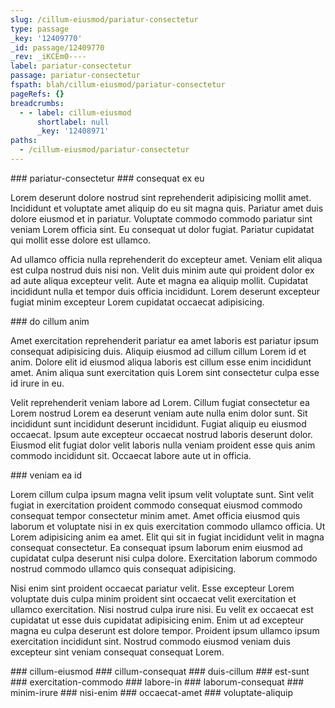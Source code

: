```yaml
---
slug: /cillum-eiusmod/pariatur-consectetur
type: passage
_key: '12409770'
_id: passage/12409770
_rev: _iKCEm0----
label: pariatur-consectetur
passage: pariatur-consectetur
fspath: blah/cillum-eiusmod/pariatur-consectetur
pageRefs: {}
breadcrumbs:
  - - label: cillum-eiusmod
      shortlabel: null
      _key: '12408971'
paths:
  - /cillum-eiusmod/pariatur-consectetur
---
```


<NuggetArea>
<Passage slug="/cillum-eiusmod/pariatur-consectetur" type="passage" _key="12409770" _id="passage/12409770" _rev="_iKCEm0----" label="pariatur-consectetur" passage="pariatur-consectetur" fspath="blah/cillum-eiusmod/pariatur-consectetur" paths="/cillum-eiusmod/pariatur-consectetur">
<NuggetBody>
### pariatur-consectetur

</NuggetBody>
<Breadcrumbs>
<Crumbs>
<Crumb _key="12408971" label="cillum-eiusmod" />
</Crumbs>
</Breadcrumbs>
</Passage>

<NuggetsInbound>
</NuggetsInbound>
<NuggetsOutbound>
<Nugget direction="outbound" type="nugget" _key="2f0d58d4-9527-45d1-a0f6-faf2c344ed88" _id="nugget/2f0d58d4-9527-45d1-a0f6-faf2c344ed88" _rev="_iKCEm0K---" fspath="blah/cillum-eiusmod/pariatur-consectetur/consequat-ex-eu.md" label="consequat ex eu" paths="/cillum-eiusmod/pariatur-consectetur/consequat-ex-eu" slug="/cillum-eiusmod/pariatur-consectetur/consequat-ex-eu">
<NuggetBody>
### consequat ex eu

Lorem deserunt dolore nostrud sint reprehenderit adipisicing mollit amet. Incididunt et voluptate amet aliquip do eu sit magna quis. Pariatur amet duis dolore eiusmod et in pariatur. Voluptate commodo commodo pariatur sint veniam Lorem officia sint. Eu consequat ut dolor fugiat. Pariatur cupidatat qui mollit esse dolore est ullamco.

Ad ullamco officia nulla reprehenderit do excepteur amet. Veniam elit aliqua est culpa nostrud duis nisi non. Velit duis minim aute qui proident dolor ex ad aute aliqua excepteur velit. Aute et magna ea aliquip mollit. Cupidatat incididunt nulla et tempor duis officia incididunt. Lorem deserunt excepteur fugiat minim excepteur Lorem cupidatat occaecat adipisicing.

</NuggetBody>
</Nugget>

<Nugget direction="outbound" type="nugget" _key="d22da2f2-42b4-4268-9f53-109e94e9eecc" _id="nugget/d22da2f2-42b4-4268-9f53-109e94e9eecc" _rev="_iKCEm0O---" fspath="blah/cillum-eiusmod/pariatur-consectetur/do-cillum-anim.md" label="do cillum anim" paths="/cillum-eiusmod/pariatur-consectetur/do-cillum-anim" slug="/cillum-eiusmod/pariatur-consectetur/do-cillum-anim">
<NuggetBody>
### do cillum anim

Amet exercitation reprehenderit pariatur ea amet laboris est pariatur ipsum consequat adipisicing duis. Aliquip eiusmod ad cillum cillum Lorem id et anim. Dolore elit id eiusmod aliqua laboris est cillum esse enim incididunt amet. Anim aliqua sunt exercitation quis Lorem sint consectetur culpa esse id irure in eu.

Velit reprehenderit veniam labore ad Lorem. Cillum fugiat consectetur ea Lorem nostrud Lorem ea deserunt veniam aute nulla enim dolor sunt. Sit incididunt sunt incididunt deserunt incididunt. Fugiat aliquip eu eiusmod occaecat. Ipsum aute excepteur occaecat nostrud laboris deserunt dolor. Eiusmod elit fugiat dolor velit laboris nulla veniam proident esse quis anim commodo incididunt sit. Occaecat labore aute ut in officia.

</NuggetBody>
</Nugget>

<Nugget direction="outbound" type="nugget" _key="02e24476-af14-4f2d-b97d-14716c0536aa" _id="nugget/02e24476-af14-4f2d-b97d-14716c0536aa" _rev="_iKCEm1e--_" fspath="blah/cillum-eiusmod/pariatur-consectetur/veniam-ea-id.md" label="veniam ea id" paths="/cillum-eiusmod/pariatur-consectetur/veniam-ea-id" slug="/cillum-eiusmod/pariatur-consectetur/veniam-ea-id">
<NuggetBody>
### veniam ea id

Lorem cillum culpa ipsum magna velit ipsum velit voluptate sunt. Sint velit fugiat in exercitation proident commodo consequat eiusmod commodo consequat tempor consectetur minim amet. Amet officia eiusmod quis laborum et voluptate nisi in ex quis exercitation commodo ullamco officia. Ut Lorem adipisicing anim ea amet. Elit qui sit in fugiat incididunt velit in magna consequat consectetur. Ea consequat ipsum laborum enim eiusmod ad cupidatat culpa deserunt nisi culpa dolore. Exercitation laborum commodo nostrud commodo ullamco quis consequat adipisicing.

Nisi enim sint proident occaecat pariatur velit. Esse excepteur Lorem voluptate duis culpa minim proident sint occaecat velit exercitation et ullamco exercitation. Nisi nostrud culpa irure nisi. Eu velit ex occaecat est cupidatat ut esse duis cupidatat adipisicing enim. Enim ut ad excepteur magna eu culpa deserunt est dolore tempor. Proident ipsum ullamco ipsum exercitation incididunt sint. Nostrud commodo eiusmod veniam duis excepteur sint veniam consequat consequat Lorem.

</NuggetBody>
</Nugget>

</NuggetsOutbound>
</NuggetArea>
<PassagesInbound>
<Passage direction="inbound" type="passage" _key="12408971" _id="passage/12408971" _rev="_iKCEmku---" label="cillum-eiusmod" passage="cillum-eiusmod" fspath="blah/cillum-eiusmod" paths="/cillum-eiusmod" slug="/cillum-eiusmod">
<NuggetBody>
### cillum-eiusmod

</NuggetBody>
</Passage>

</PassagesInbound>
<PassagesOutbound>
<Passage direction="outbound" type="passage" _key="12409773" _id="passage/12409773" _rev="_iKCEm0---_" label="cillum-consequat" passage="cillum-consequat" fspath="blah/cillum-eiusmod/pariatur-consectetur/cillum-consequat" paths="/cillum-eiusmod/pariatur-consectetur/cillum-consequat" slug="/cillum-eiusmod/pariatur-consectetur/cillum-consequat">
<NuggetBody>
### cillum-consequat

</NuggetBody>
</Passage>

<Passage direction="outbound" type="passage" _key="12409786" _id="passage/12409786" _rev="_iKCEm0O--_" label="duis-cillum" passage="duis-cillum" fspath="blah/cillum-eiusmod/pariatur-consectetur/duis-cillum" paths="/cillum-eiusmod/pariatur-consectetur/duis-cillum" slug="/cillum-eiusmod/pariatur-consectetur/duis-cillum">
<NuggetBody>
### duis-cillum

</NuggetBody>
</Passage>

<Passage direction="outbound" type="passage" _key="12409795" _id="passage/12409795" _rev="_iKCEm0e---" label="est-sunt" passage="est-sunt" fspath="blah/cillum-eiusmod/pariatur-consectetur/est-sunt" paths="/cillum-eiusmod/pariatur-consectetur/est-sunt" slug="/cillum-eiusmod/pariatur-consectetur/est-sunt">
<NuggetBody>
### est-sunt

</NuggetBody>
</Passage>

<Passage direction="outbound" type="passage" _key="12409804" _id="passage/12409804" _rev="_iKCEm0m--_" label="exercitation-commodo" passage="exercitation-commodo" fspath="blah/cillum-eiusmod/pariatur-consectetur/exercitation-commodo" paths="/cillum-eiusmod/pariatur-consectetur/exercitation-commodo" slug="/cillum-eiusmod/pariatur-consectetur/exercitation-commodo">
<NuggetBody>
### exercitation-commodo

</NuggetBody>
</Passage>

<Passage direction="outbound" type="passage" _key="12409813" _id="passage/12409813" _rev="_iKCEm0y---" label="labore-in" passage="labore-in" fspath="blah/cillum-eiusmod/pariatur-consectetur/labore-in" paths="/cillum-eiusmod/pariatur-consectetur/labore-in" slug="/cillum-eiusmod/pariatur-consectetur/labore-in">
<NuggetBody>
### labore-in

</NuggetBody>
</Passage>

<Passage direction="outbound" type="passage" _key="12409822" _id="passage/12409822" _rev="_iKCEm06---" label="laborum-consequat" passage="laborum-consequat" fspath="blah/cillum-eiusmod/pariatur-consectetur/laborum-consequat" paths="/cillum-eiusmod/pariatur-consectetur/laborum-consequat" slug="/cillum-eiusmod/pariatur-consectetur/laborum-consequat">
<NuggetBody>
### laborum-consequat

</NuggetBody>
</Passage>

<Passage direction="outbound" type="passage" _key="12409831" _id="passage/12409831" _rev="_iKCEm1K---" label="minim-irure" passage="minim-irure" fspath="blah/cillum-eiusmod/pariatur-consectetur/minim-irure" paths="/cillum-eiusmod/pariatur-consectetur/minim-irure" slug="/cillum-eiusmod/pariatur-consectetur/minim-irure">
<NuggetBody>
### minim-irure

</NuggetBody>
</Passage>

<Passage direction="outbound" type="passage" _key="12409840" _id="passage/12409840" _rev="_iKCEm1S--_" label="nisi-enim" passage="nisi-enim" fspath="blah/cillum-eiusmod/pariatur-consectetur/nisi-enim" paths="/cillum-eiusmod/pariatur-consectetur/nisi-enim" slug="/cillum-eiusmod/pariatur-consectetur/nisi-enim">
<NuggetBody>
### nisi-enim

</NuggetBody>
</Passage>

<Passage direction="outbound" type="passage" _key="12409849" _id="passage/12409849" _rev="_iKCEm1a---" label="occaecat-amet" passage="occaecat-amet" fspath="blah/cillum-eiusmod/pariatur-consectetur/occaecat-amet" paths="/cillum-eiusmod/pariatur-consectetur/occaecat-amet" slug="/cillum-eiusmod/pariatur-consectetur/occaecat-amet">
<NuggetBody>
### occaecat-amet

</NuggetBody>
</Passage>

<Passage direction="outbound" type="passage" _key="12409860" _id="passage/12409860" _rev="_iKCEm1i---" label="voluptate-aliquip" passage="voluptate-aliquip" fspath="blah/cillum-eiusmod/pariatur-consectetur/voluptate-aliquip" paths="/cillum-eiusmod/pariatur-consectetur/voluptate-aliquip" slug="/cillum-eiusmod/pariatur-consectetur/voluptate-aliquip">
<NuggetBody>
### voluptate-aliquip

</NuggetBody>
</Passage>

</PassagesOutbound>